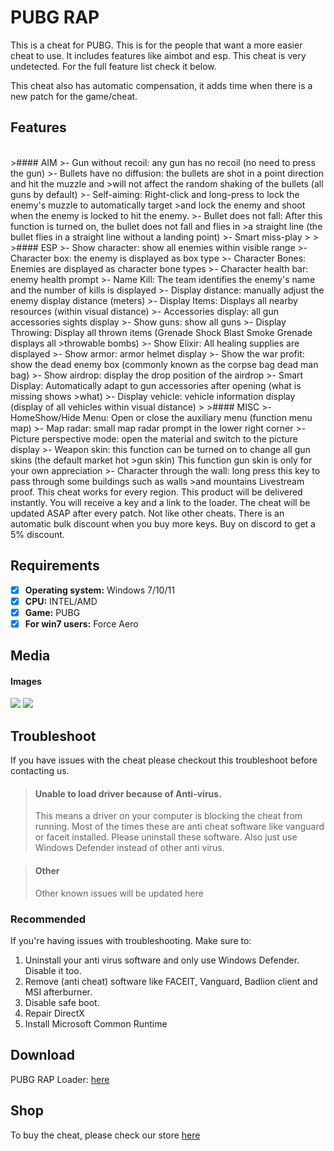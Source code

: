 # PUBG RAP

<div className="p-4 border border-gray-200 dark:border-gray-900 rounded mt-6">
This is a cheat for PUBG. This is for the people that want a more easier cheat to use.
It includes features like aimbot and esp. 
This cheat is very undetected.
For the full feature list check it below.

This cheat also has automatic compensation, it adds time when there is a new patch for the game/cheat.
</div>

## Features

<br />
>#### AIM
>- Gun without recoil: any gun has no recoil (no need to press the gun)
>- Bullets have no diffusion: the bullets are shot in a point direction and hit the muzzle and >will not affect the random shaking of the bullets (all guns by default)
>- Self-aiming: Right-click and long-press to lock the enemy's muzzle to automatically target >and lock the enemy and shoot when the enemy is locked to hit the enemy.
>- Bullet does not fall: After this function is turned on, the bullet does not fall and flies in >a straight line (the bullet flies in a straight line without a landing point)
>- Smart miss-play
>
>
>#### ESP
>- Show character: show all enemies within visible range
>- Character box: the enemy is displayed as box type
>- Character Bones: Enemies are displayed as character bone types
>- Character health bar: enemy health prompt
>- Name Kill: The team identifies the enemy's name and the number of kills is displayed
>- Display distance: manually adjust the enemy display distance (meters)
>- Display Items: Displays all nearby resources (within visual distance)
>- Accessories display: all gun accessories sights display
>- Show guns: show all guns
>- Display Throwing: Display all thrown items (Grenade Shock Blast Smoke Grenade displays all >throwable bombs)
>- Show Elixir: All healing supplies are displayed
>- Show armor: armor helmet display
>- Show the war profit: show the dead enemy box (commonly known as the corpse bag dead man bag)
>- Show airdrop: display the drop position of the airdrop
>- Smart Display: Automatically adapt to gun accessories after opening (what is missing shows >what)
>- Display vehicle: vehicle information display (display of all vehicles within visual distance)
>
>#### MISC
>- HomeShow/Hide Menu: Open or close the auxiliary menu (function menu map)
>- Map radar: small map radar prompt in the lower right corner
>- Picture perspective mode: open the material and switch to the picture display
>- Weapon skin: this function can be turned on to change all gun skins (the default market hot >gun skin) This function gun skin is only for your own appreciation
>- Character through the wall: long press this key to pass through some buildings such as walls >and mountains

<Callout>
Livestream proof.
This cheat works for every region.
This product will be delivered instantly. You will receive a key and a link to the loader.
The cheat will be updated ASAP after every patch. Not like other cheats.
There is an automatic bulk discount when you buy more keys.
Buy on discord to get a 5% discount.
</Callout>

## Requirements

- [x] **Operating system:** Windows 7/10/11
- [x] **CPU:** INTEL/AMD
- [x] **Game:** PUBG
- [x] **For win7 users:** Force Aero

## Media

#### Images


<Image src="/screen1rap.png" width={960} height={540}/>
<Image src="/screen2rap.png" width={960} height={540}/>


## Troubleshoot
If you have issues with the cheat please checkout this troubleshoot before contacting us.

>#### Unable to load driver because of Anti-virus.
>This means a driver on your computer is blocking the cheat from running. Most of the times these are anti cheat software like vanguard or faceit installed.
>Please uninstall these software. Also just use Windows Defender instead of other anti virus.

>#### Other
>Other known issues will be updated here

### Recommended
If you're having issues with troubleshooting.
Make sure to:
1) Uninstall your anti virus software and only use Windows Defender. Disable it too.
2) Remove (anti cheat) software like FACEIT, Vanguard, Badlion client and MSI afterburner.
3) Disable safe boot.
4) Repair DirectX
5) Install Microsoft Common Runtime

## Download
PUBG RAP Loader: [here](https://mega.nz/file/hpoBnZjY#UfSbQ7KkjK7Z6aZTdCZm5t5C7J_W6obuuEEG05AWtG8)

## Shop
To buy the cheat, please check our store [here](https://monuzo.cc/)
